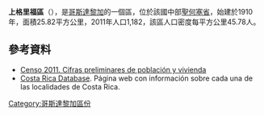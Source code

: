 '''上格里福區'''（{{lang-es|Grifo Alto}}），是[[哥斯達黎加|哥斯達黎加]]的一個區，位於該國中部[[聖何塞省_(哥斯達黎加)|聖何塞省]]，始建於1910年，面積25.82平方公里，2011年人口1,182，該區人口密度每平方公里45.78人。

==參考資料==
*[http://www.inec.go.cr/A/MS/Censos/Censo%202011/Cifras%20preliminares/01.%20Cifras%20preliminares%20de%20Poblaci%C3%B3n%20y%20Vivienda.pdf Censo 2011. Cifras preliminares de población y vivienda]{{dead link|date=2017年11月 |bot=InternetArchiveBot |fix-attempted=yes }}
* [http://www.costaricadatabase.com/crdb/city.asp?action=2&q=GRIFO+ALTO&b=PURSICAL&p=1 Costa Rica Database]{{dead link|date=2017年11月 |bot=InternetArchiveBot |fix-attempted=yes }}. Página web con información sobre cada una de las localidades de Costa Rica.

{{CostaRica-geo-stub}}
[[Category:哥斯達黎加區份|Category:哥斯達黎加區份]]